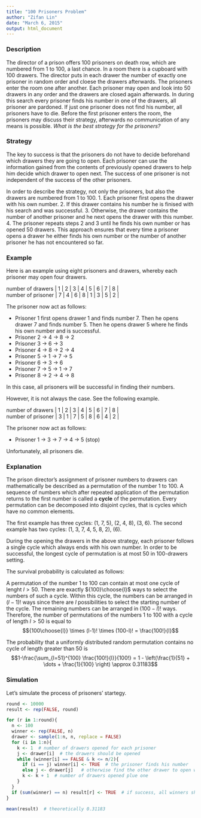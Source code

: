 ```yaml
---
title: "100 Prisoners Problem"
author: "Zifan Lin"
date: "March 6, 2015"
output: html_document
---
```


### Description

The director of a prison offers 100 prisoners on death row, which are numbered from 1 to 100, a last chance. In a room there is a cupboard with 100 drawers. The director puts in each drawer the number of exactly one prisoner in random order and cloese the drawers afterwards. The prisoners enter the room one after another. Each prisoner may open and look into 50 drawers in any order and the drawers are closed again afterwards. In during this search every prisoner finds his number in one of the drawers, all prisoner are pardoned. If just one prisoner does not find his number, all prisoners have to die. Before the first prisoner enters the room, the prisoners may discuss their strategy, afterwards no communication of any means is possible. *What is the best strategy for the prisoners?*

### Strategy

The key to success is that the prisoners do not have to decide beforehand which drawers they are going to open. Each prisoner can use the information gained from the contents of previously opened drawers to help him decide which drawer to open next. The success of one prisoner is not independent of the success of the other prisoners.

In order to describe the strategy, not only the prisoners, but also the drawers are numbered from 1 to 100.
1. Each prisoner first opens the drawer with his own number.
2. If this drawer contains his number he is finised with his search and was successful.
3. Otherwise, the drawer contains the number of another prisoner and he next opens the drawer with this number.
4. The prisoner repeats steps 2 and 3 until he finds his own number or has opened 50 drawers.
This approach ensures that every time a prisoner opens a drawer he either finds his own number or the number of another prisoner he has not encountered so far.


### Example

Here is an example using eight prisoners and drawers, whereby each prisoner may open four drawers.

| number of drawers | 1  |  2 | 3  |  4 | 5  |  6 | 7  |  8 |
| number of prisoner  |  7 |  4 | 6  |  8 | 1  |  3 | 5  |  2 |

The prisoner now act as follows:

- Prisoner 1 first opens drawer 1 and finds number 7. Then he opens drawer 7 and finds number 5. Then he opens drawer 5 where he finds his own number and is successful.
- Prisoner 2 -> 4 -> 8 -> 2
- Prisoner 3 -> 6 -> 3
- Prisoner 4 -> 8 -> 2 -> 4
- Prisoner 5 -> 1 -> 7 -> 5
- Prisoner 6 -> 3 -> 6
- Prisoner 7 -> 5 -> 1 -> 7
- Prisoner 8 -> 2 -> 4 -> 8

In this case, all prisoners will be successful in finding their numbers.

However, it is not always the case. See the following example.

| number of drawers | 1  |  2 | 3  |  4 | 5  |  6 | 7  |  8 |
| number of prisoner  |  3 |  1 | 7  |  5 | 8  |  6 | 4  |  2 |

The prisoner now act as follows:

- Prisoner 1 -> 3 -> 7 -> 4 -> 5 (stop)

Unfortunately, all prisoners die.


### Explanation

The prison director's assignment of prisoner numbers to drawers can mathematically be described as a permutation of the number 1 to 100. A sequence of numbers which after repeated application of the permutation returns to the first number is called a **cycle** of the permutation. Every permutation can be decomposed into disjoint cycles, that is cycles which have no common elements. 

The first example has three cycles: (1, 7, 5), (2, 4, 8), (3, 6).
The second example has two cycles: (1, 3, 7, 4, 5, 8, 2), (6).

During the opening the drawers in the above strategy, each prisoner follows a single cycle which always ends with his own number. In order to be successful, the longest cycle of permutation is at most 50 in 100-drawers setting.

The survival probability is calculated as follows:

A permutation of the number 1 to 100 can contain at most one cycle of lenght $l>50$. There are exactly ${100}\choose{l}$ ways to select the numbers of such a cycle. Within this cycle, the numbers can be arranged in $(l-1)!$ ways since there are $l$ possibilities to select the starting number of the cycle. The remaining numbers can be arranged in $(100-l)!$ ways. Therefore, the number of permutations of the numbers 1 to 100 with a cycle of length $l>50$ is equal to
$${100\choose{l}} \times (l-1)! \times (100-l)! = \frac{100!}{l}$$

The probability that a uniformly distributed random permutation contains no cycle of length greater than 50 is
$$1-\frac{\sum_{l=51}^{100} \frac{100!}{l}}{100!} = 1 - \left(\frac{1}{51} + \dots + \frac{1}{100} \right) \approx 0.31183$$


### Simulation

Let's simulate the process of prisoners' startegy.
```r
round <- 10000
result <- rep(FALSE, round)

for (r in 1:round){
  n <- 100
  winner <- rep(FALSE, n)
  drawer <- sample(1:n, n, replace = FALSE)
  for (i in 1:n){
    k <- 1  # number of drawers opened for each prisoner
    j <- drawer[i]  # the drawers should be opened
    while (winner[i] == FALSE & k <= n/2){
      if (i == j) winner[i] <- TRUE  # the prisoner finds his number
      else j <- drawer[j]   # otherwise find the other drawer to open with the number which is in the previous drawer
      k <- k + 1  # number of drawers opened plue one
    }
  }
  if (sum(winner) == n) result[r] <- TRUE  # if success, all winners should be TRUE
}

mean(result)  # theoretically 0.31183
```





